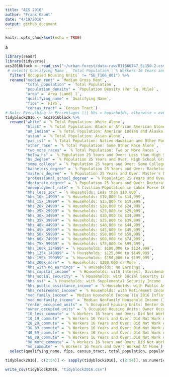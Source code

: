 ```yaml
---
title: "ACS 2016"
author: "Frank Gaunt"
date: "4/19/2018"
output: github_document
---
```


```r
knitr::opts_chunk$set(echo = TRUE)
```
a
```r
library(readr)
library(tidyverse)
acs2016block <- read_csv("~/urban-forest/data-raw/R11666747_SL150-2.csv") %>%
 # select(`Qualifying Name`, `Total Population`:`% Workers 16 Years and Over: Worked At Home`) %>%
  filter(`Occupied Housing Units` != "SE_T166_001") %>%
  rename("median_rent" = `Median Gross Rent`,
         "total_population" = `Total Population`,
         "population_density" = `Population Density (Per Sq. Mile)`,
         "area" = `Area (Land)_1`,
         "qualifying_name" = `Qualifying Name`,
         "fips" = `FIPS`,
         "census_tract" = `Census Tract`)
# Note: Everything in Percentages ||| hhs = households, otherwise = overall population ||| hs = high school
tidyblock2016 <- acs2016block %>%
  rename("white" = `% Total Population: White Alone`,
         "black" = `% Total Population: Black or African American Alone`,
         "am_indian" = `% Total Population: American Indian and Alaska Native Alone`,
         "asian" = `% Total Population: Asian Alone`,
         "pac_isl" = `% Total Population: Native Hawaiian and Other Pacific Islander Alone`,
         "other_race" = `% Total Population: Some Other Race Alone`,
         "two_more_races" = `% Total Population: Two or More Races`,
         "below_hs" = `% Population 25 Years and Over: Less than High School`,
         "hs_degree" = `% Population 25 Years and Over: High School Graduate (Includes Equivalency)`,
         "some_college" = `% Population 25 Years and Over: Some College`,
         "bachelors_degree" = `% Population 25 Years and Over: Bachelor's Degree`,
         "masters_degree" = `% Population 25 Years and Over: Master's Degree`,
         "professional_school_degree" = `% Population 25 Years and Over: Professional School Degree`,
         "doctorate_degree" = `% Population 25 Years and Over: Doctorate Degree`,
         "unemployment_rate" = `% Civilian Population in Labor Force 16 Years and Over: Unemployed`,
         "hhs_less_10k" = `% Households: Less than $10,000`,
         "hhs_10k_14999" = `% Households: $10,000 to $14,999`,
         "hhs_15k_19999" = `% Households: $15,000 to $19,999`,
         "hhs_20k_24999" = `% Households: $20,000 to $24,999`,
         "hhs_25k_29999" = `% Households: $25,000 to $29,999`,
         "hhs_30k_34999" = `% Households: $30,000 to $34,999`,
         "hhs_35k_39999" = `% Households: $35,000 to $39,999`,
         "hhs_40k_44999" = `% Households: $40,000 to $44,999`,
         "hhs_45k_49999" = `% Households: $45,000 to $49,999`,
         "hhs_50k_59999" = `% Households: $50,000 to $59,999`,
         "hhs_60k_74999" = `% Households: $60,000 to $74,999`,
         "hhs_75k_99999" = `% Households: $75,000 to $99,999`,
         "hhs_100k_124999" = `% Households: $100,000 to $124,999`,
         "hhs_125k_149999" = `% Households: $125,000 to $149,999`,
         "hhs_150k_199999" = `% Households: $150,000 to $199,999`,
         "hhs_200k_more" = `% Households: $200,000 or More`,
         "hhs_with_no_earnings" = `% Households: No Earnings`,
         "hhs_capital_income" = `% Households: with Interest, Dividends, or Net Rental Income`,
         "hhs_social_security" = `% Households: with Social Security Income`,
         "hhs_ssi" = `% Households: with Supplemental Security Income (Ssi)`,
         "hhs_public_assistance_income" = `% Households: with Public Assistance Income`,
         "hhs_retirement_income" = `% Households: with Retirement Income`,
         "med_family_income" = `Median Household Income (In 2016 Inflation Adjusted Dollars)`,
         "med_nonfamily_income" = `Median Nonfamily Household Income (In 2016 Inflation Adjusted Dollars)`,
         "renter_occupied_units" = `% Occupied Housing Units: Renter Occupied`,
         "owner_occupied_units" = `% Occupied Housing Units: Owner Occupied`,
         "10_less_commute" = `% Workers 16 Years and Over: Did Not Work At Home: Less than 10 Minutes`,
         "10_19_commute" = `% Workers 16 Years and Over: Did Not Work At Home: 10 to 19 Minutes`,
         "20_29_commute" = `% Workers 16 Years and Over: Did Not Work At Home: 20 to 29 Minutes`,
         "30_39_commute" = `% Workers 16 Years and Over: Did Not Work At Home: 30 to 39 Minutes`,
         "40_59_commute" = `% Workers 16 Years and Over: Did Not Work At Home: 40 to 59 Minutes`,
         "60_89_commute" = `% Workers 16 Years and Over: Did Not Work At Home: 60 to 89 Minutes`,
         "90_more_commute" = `% Workers 16 Years and Over: Did Not Work At Home: 90 or More Minutes`,
         "no_commute" = `% Workers 16 Years and Over: Worked At Home`) %>%
  select(qualifying_name, fips, census_tract, total_population, population_density, area, white:two_more_races, below_hs:doctorate_degree, unemployment_rate, hhs_less_10k:hhs_200k_more, med_family_income, med_nonfamily_income, hhs_with_no_earnings, hhs_capital_income, hhs_social_security, hhs_ssi, hhs_public_assistance_income, hhs_retirement_income, renter_occupied_units, owner_occupied_units, `10_less_commute`:no_commute)

tidyblock2016[, c(2:54)] <- sapply(tidyblock2016[, c(2:54)], as.numeric)

write_csv(tidyblock2016, "tidyblock2016.csv")
```